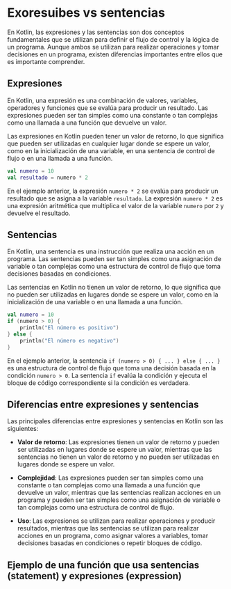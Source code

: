 # Exoresuibes vs sentencias

En Kotlin, las expresiones y las sentencias son dos conceptos fundamentales que se utilizan para definir el flujo de control y la lógica de un programa. Aunque ambos se utilizan para realizar operaciones y tomar decisiones en un programa, existen diferencias importantes entre ellos que es importante comprender.    

## Expresiones

En Kotlin, una expresión es una combinación de valores, variables, operadores y funciones que se evalúa para producir un resultado. Las expresiones pueden ser tan simples como una constante o tan complejas como una llamada a una función que devuelve un valor. 

Las expresiones en Kotlin pueden tener un valor de retorno, lo que significa que pueden ser utilizadas en cualquier lugar donde se espere un valor, como en la inicialización de una variable, en una sentencia de control de flujo o en una llamada a una función. 

```kotlin
val numero = 10
val resultado = numero * 2
```

En el ejemplo anterior, la expresión `numero * 2` se evalúa para producir un resultado que se asigna a la variable `resultado`. La expresión `numero * 2` es una expresión aritmética que multiplica el valor de la variable `numero` por `2` y devuelve el resultado.  

## Sentencias

En Kotlin, una sentencia es una instrucción que realiza una acción en un programa. Las sentencias pueden ser tan simples como una asignación de variable o tan complejas como una estructura de control de flujo que toma decisiones basadas en condiciones.    

Las sentencias en Kotlin no tienen un valor de retorno, lo que significa que no pueden ser utilizadas en lugares donde se espere un valor, como en la inicialización de una variable o en una llamada a una función. 

```kotlin
val numero = 10
if (numero > 0) {
    println("El número es positivo")
} else {
    println("El número es negativo")
}
```

En el ejemplo anterior, la sentencia `if (numero > 0) { ... } else { ... }` es una estructura de control de flujo que toma una decisión basada en la condición `numero > 0`. La sentencia `if` evalúa la condición y ejecuta el bloque de código correspondiente si la condición es verdadera.  

## Diferencias entre expresiones y sentencias

Las principales diferencias entre expresiones y sentencias en Kotlin son las siguientes:

- **Valor de retorno**: Las expresiones tienen un valor de retorno y pueden ser utilizadas en lugares donde se espere un valor, mientras que las sentencias no tienen un valor de retorno y no pueden ser utilizadas en lugares donde se espere un valor.

- **Complejidad**: Las expresiones pueden ser tan simples como una constante o tan complejas como una llamada a una función que devuelve un valor, mientras que las sentencias realizan acciones en un programa y pueden ser tan simples como una asignación de variable o tan complejas como una estructura de control de flujo.

- **Uso**: Las expresiones se utilizan para realizar operaciones y producir resultados, mientras que las sentencias se utilizan para realizar acciones en un programa, como asignar valores a variables, tomar decisiones basadas en condiciones o repetir bloques de código.


## Ejemplo de una función que usa sentencias (statement) y expresiones (expression)

